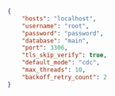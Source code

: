 
```json title="olake_directory/config.json"
{
    "hosts": "localhost",
    "username": "root",
    "password": "password",
    "database": "main",
    "port": 3306,
    "tls_skip_verify": true,
    "default_mode": "cdc",
    "max_threads": 10,
    "backoff_retry_count": 2
}
```